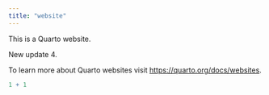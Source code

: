 ```yaml
---
title: "website"
---
```


This is a Quarto website.

New update 4. 

To learn more about Quarto websites visit <https://quarto.org/docs/websites>.

```r
1 + 1
```
